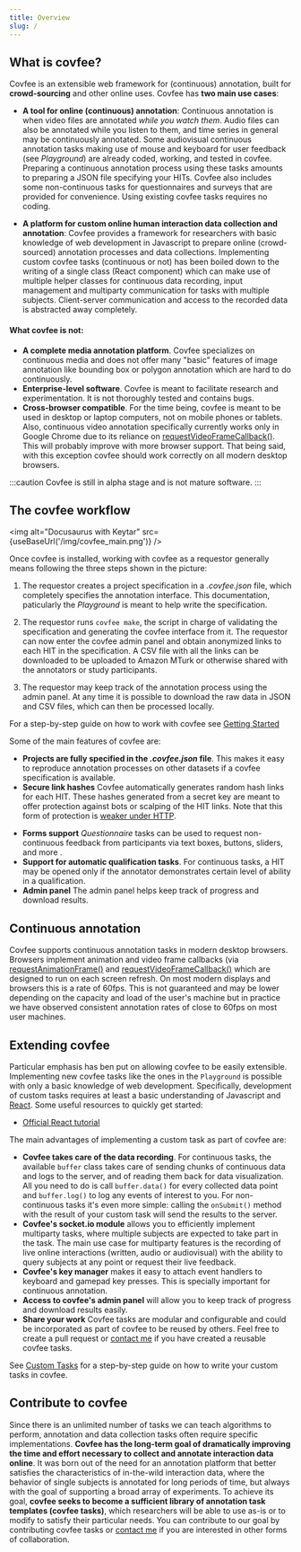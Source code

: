 ```yaml
---
title: Overview
slug: /
---
```



## What is covfee?

Covfee is an extensible web framework for (continuous) annotation, built for **crowd-sourcing** and other online uses. Covfee has **two main use cases**:

- **A tool for online (continuous) annotation**: Continuous annotation is when video files are annotated *while you watch them*. Audio files can also be annotated while you listen to them, and time series in general may be continuously annotated. Some audiovisual continuous annotation tasks making use of mouse and keyboard for user feedback (see *Playground*) are already coded, working, and tested in covfee. Preparing a continuous annotation process using these tasks amounts to preparing a JSON file specifying your HITs. Covfee also includes some non-continuous tasks for questionnaires and surveys that are provided for convenience. Using existing covfee tasks requires no coding.

- **A platform for custom online human interaction data collection and annotation**: Covfee provides a framework for researchers with basic knowledge of web development in Javascript to prepare online (crowd-sourced) annotation processes and data collections. Implementing custom covfee tasks (continuous or not) has been boiled down to the writing of a single class (React component) which can make use of multiple helper classes for continuous data recording, input management and multiparty communication for tasks with multiple subjects. Client-server communication and access to the recorded data is abstracted away completely.

#### What covfee is not:

- **A complete media annotation platform**. Covfee specializes on continuous media and does not offer many "basic" features of image annotation like bounding box or polygon annotation which are hard to do continuously. 
- **Enterprise-level software**. Covfee is meant to facilitate research and experimentation. It is not thoroughly tested and contains bugs.
- **Cross-browser compatible**. For the time being, covfee is meant to be used in desktop or laptop computers, not on mobile phones or tablets. Also, continuous video annotation specifically currently works only in Google Chrome due to its reliance on [requestVideoFrameCallback()](https://wicg.github.io/video-rvfc/). This will probably improve with more browser support. That being said, with this exception covfee should work correctly on all modern desktop browsers.

:::caution
Covfee is still in alpha stage and is not mature software. 
:::

## The covfee workflow

<img alt="Docusaurus with Keytar" src={useBaseUrl('/img/covfee_main.png')} />

Once covfee is installed, working with covfee as a requestor generally means following the three steps shown in the picture:

1. The requestor creates a project specification in a *.covfee.json* file, which completely specifies the annotation interface. This documentation, paticularly the *Playground* is meant to help write the specification.

2. The requestor runs `covfee make`, the script in charge of validating the specification and generating the covfee interface from it. The requestor can now enter the covfee admin panel and obtain anonymized links to each HIT in the specification. A CSV file with all the links can be downloaded to be uploaded to Amazon MTurk or otherwise shared with the annotators or study participants.

3. The requestor may keep track of the annotation process using the admin panel. At any time it is possible to download the raw data in JSON and CSV files, which can then be processed locally.

For a step-by-step guide on how to work with covfee see [Getting Started](docs/getting_started)

Some of the main features of covfee are:

- **Projects are fully specified in the *.covfee.json* file**. This makes it easy to reproduce annotation processes on other datasets if a covfee specification is available.
- **Secure link hashes** Covfee automatically generates random hash links for each HIT. These hashes generated from a secret key are meant to offer protection against bots or scalping of the HIT links. Note that this form of protection is [weaker under HTTP](https://security.stackexchange.com/questions/67615/how-safe-is-to-secure-sensitive-content-by-url-with-md5-hash-and-no-other-author).
<!-- - **Support for consent forms and rich instructions** *Instructions* tasks can be used to provide detailed instructions in Markdown/HTML (including videos) and set up subject consent forms (see [Instructions Task](docs/tasks/instructions)).-->
- **Forms support** *Questionnaire* tasks can be used to request non-continuous feedback from participants via text boxes, buttons, sliders, and more <!--(see [Questionnaire Task](docs/tasks/questionnaire))-->.
- **Support for automatic qualification tasks**. For continuous tasks, a HIT may be opened only if the annotator demonstrates certain level of ability in a qualification. 
- **Admin panel** The admin panel helps keep track of progress and download results.
<!-- - **High-frequency annotations** Modern web browsers implement animation and video frame callbacks (via [requestAnimationFrame()](https://developer.mozilla.org/en-US/docs/Web/API/window/requestAnimationFrame) and [requestVideoFrameCallback()](https://wicg.github.io/video-rvfc/)) which are designed to run on each display refresh. On most modern displays and browsers this is a rate of 60fps. In practice this can be lower depending on the capacity and load of the user's machine. -->

## Continuous annotation

Covfee supports continuous annotation tasks in modern desktop browsers. Browsers implement animation and video frame callbacks (via [requestAnimationFrame()](https://developer.mozilla.org/en-US/docs/Web/API/window/requestAnimationFrame) and [requestVideoFrameCallback()](https://wicg.github.io/video-rvfc/) which are designed to run on each screen refresh. On most modern displays and browsers this is a rate of 60fps. This is not guaranteed and may be lower depending on the capacity and load of the user's machine but in practice we have observed consistent annotation rates of close to 60fps on most user machines.


## Extending covfee

Particular emphasis has ben put on allowing covfee to be easily extensible. Implementing new covfee tasks like the ones in the `Playground` is possible with only a basic knowledge of web development. Specifically, development of custom tasks requires at least a basic understanding of Javascript and [React](https://reactjs.org/). Some useful resources to quickly get started:

- [Official React tutorial](https://reactjs.org/tutorial/tutorial.html)

The main advantages of implementing a custom task as part of covfee are:

- **Covfee takes care of the data recording**. For continuous tasks, the available `buffer` class takes care of sending chunks of continuous data and logs to the server, and of reading them back for data visualization. All you need to do is call `buffer.data()` for every collected data point and `buffer.log()` to log any events of interest to you. For non-continuous tasks it's even more simple: calling the `onSubmit()` method with the result of your custom task will send the results to the server.
- **Covfee's socket.io module** allows you to efficiently implement multiparty tasks, where multiple subjects are expected to take part in the task. The main use case for multiparty features is the recording of live online interactions (written, audio or audiovisual) with the ability to query subjects at any point or request their live feedback.
- **Covfee's key manager** makes it easy to attach event handlers to keyboard and gamepad key presses. This is specially important for continuous annotation.
- **Access to covfee's admin panel** will allow you to keep track of progress and download results easily.
- **Share your work** Covfee tasks are modular and configurable and could be incorporated as part of covfee to be reused by others. Feel free to create a pull request or [contact me](mailto:josedvq@gmail.com) if you have created a reusable covfee tasks.

See [Custom Tasks](docs/custom_task) for a step-by-step guide on how to write your custom tasks in covfee.

## Contribute to covfee

Since there is an unlimited number of tasks we can teach algorithms to perform, annotation and data collection tasks often require specific implementations. **Covfee has the long-term goal of dramatically improving the time and effort necessary to collect and annotate interaction data online**. It was born out of the need for an annotation platform that better satisfies the characteristics of in-the-wild interaction data, where the behavior of single subjects is annotated for long periods of time, but always with the goal of supporting a broad array of experiments. To achieve its goal, **covfee seeks to become a sufficient library of annotation task templates (covfee tasks)**, which researchers will be able to use as-is or to modify to satisfy their particular needs. You can contribute to our goal by contributing covfee tasks or [contact me](mailto:josedvq@gmail.com) if you are interested in other forms of collaboration. 
